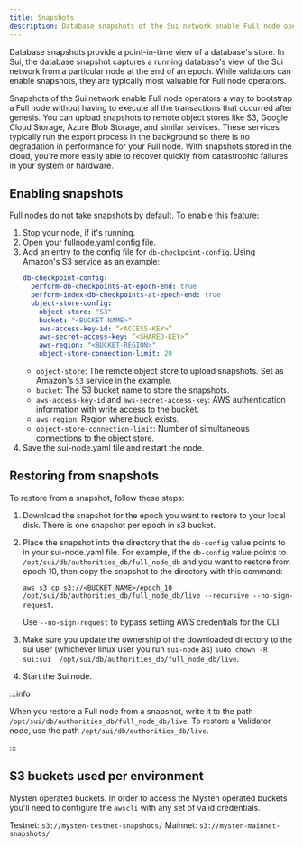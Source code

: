 ```yaml
---
title: Snapshots
description: Database snapshots of the Sui network enable Full node operators a way to bootstrap a Full node without having to execute all the transactions that occurred after genesis.
---
```


Database snapshots provide a point-in-time view of a database's store. In Sui, the database snapshot captures a running database's view of the Sui network from a particular node at the end of an epoch. While validators can enable snapshots, they are typically most valuable for Full node operators.

Snapshots of the Sui network enable Full node operators a way to bootstrap a Full node without having to execute all the transactions that occurred after genesis. You can upload snapshots to remote object stores like S3, Google Cloud Storage, Azure Blob Storage, and similar services. These services typically run the export process in the background so there is no degradation in performance for your Full node. With snapshots stored in the cloud, you're more easily able to recover quickly from catastrophic failures in your system or hardware.

## Enabling snapshots

Full nodes do not take snapshots by default. To enable this feature:

1. Stop your node, if it's running.
2. Open your fullnode.yaml config file.
3. Add an entry to the config file for `db-checkpoint-config`. Using Amazon's S3 service as an example:
   ```yaml
   db-checkpoint-config:
     perform-db-checkpoints-at-epoch-end: true
     perform-index-db-checkpoints-at-epoch-end: true
     object-store-config:
       object-store: "S3"
       bucket: "<BUCKET-NAME>"
       aws-access-key-id: “<ACCESS-KEY>”
       aws-secret-access-key: “<SHARED-KEY>”
       aws-region: "<BUCKET-REGION>"
       object-store-connection-limit: 20
   ```
   - `object-store`: The remote object store to upload snapshots. Set as Amazon's `S3` service in the example.
   - `bucket`: The S3 bucket name to store the snapshots.
   - `aws-access-key-id` and `aws-secret-access-key`: AWS authentication information with write access to the bucket.
   - `aws-region`: Region where buck exists.
   - `object-store-connection-limit`: Number of simultaneous connections to the object store.
4. Save the sui-node.yaml file and restart the node.

## Restoring from snapshots

To restore from a snapshot, follow these steps:

1. Download the snapshot for the epoch you want to restore to your local disk. There is one snapshot per epoch in s3 bucket.
1. Place the snapshot into the directory that the `db-config` value points to in your sui-node.yaml file. For example, if the `db-config` value points to `/opt/sui/db/authorities_db/full_node_db` and you want to restore from epoch 10, then copy the snapshot to the directory with this command:

   `aws s3 cp s3://<BUCKET_NAME>/epoch_10 /opt/sui/db/authorities_db/full_node_db/live --recursive --no-sign-request`.
   
   Use `--no-sign-request` to bypass setting AWS credentials for the CLI.

1. Make sure you update the ownership of the downloaded directory to the sui user (whichever linux user you run `sui-node` as)
   `sudo chown -R sui:sui  /opt/sui/db/authorities_db/full_node_db/live`.
1. Start the Sui node.

:::info

When you restore a Full node from a snapshot, write it to the path `/opt/sui/db/authorities_db/full_node_db/live`. To restore a Validator node, use the path `/opt/sui/db/authorities_db/live`.

:::

## S3 buckets used per environment

Mysten operated buckets. In order to access the Mysten operated buckets you'll need to configure the `awscli` with any set of valid credentials.

Testnet: `s3://mysten-testnet-snapshots/`
Mainnet: `s3://mysten-mainnet-snapshots/`
